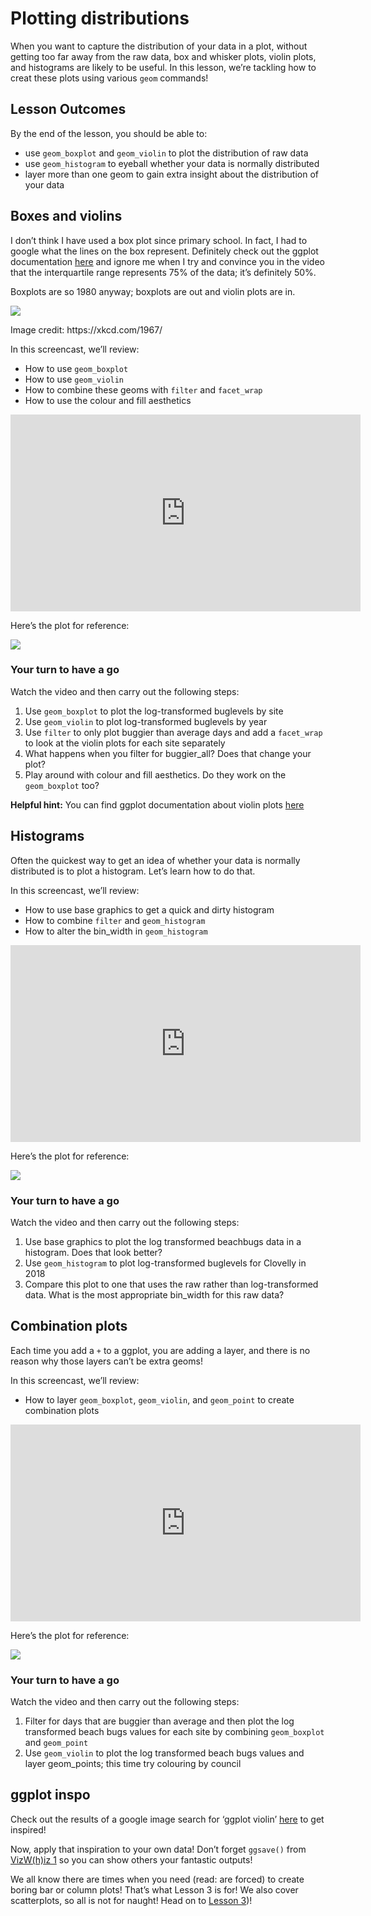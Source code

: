 # Plotting distributions

When you want to capture the distribution of your data in a plot, without getting too far away from the raw data, box and whisker plots, violin plots, and histograms are likely to be useful. In this lesson, we're tackling how to creat these plots using various `geom` commands!

## Lesson Outcomes

By the end of the lesson, you should be able to:

-   use `geom_boxplot` and `geom_violin` to plot the distribution of raw data
-   use `geom_histogram` to eyeball whether your data is normally distributed
-   layer more than one geom to gain extra insight about the distribution of your data

## Boxes and violins

I don't think I have used a box plot since primary school. In fact, I had to google what the lines on the box represent. Definitely check out the ggplot documentation [here](https://ggplot2.tidyverse.org/reference/geom_boxplot.html) and ignore me when I try and convince you in the video that the interquartile range represents 75% of the data; it's definitely 50%.

Boxplots are so 1980 anyway; boxplots are out and violin plots are in.

![](/courses/img/violin_plots_2x.png)

Image credit: https://xkcd.com/1967/

In this screencast, we’ll review:

-   How to use `geom_boxplot`
-   How to use `geom_violin`
-   How to combine these geoms with `filter` and `facet_wrap`
-   How to use the colour and fill aesthetics

<center>

<iframe width="560" height="315" src="https://www.youtube.com/embed/k8XyVzgO9-4" frameborder="0" allow="accelerometer; autoplay; encrypted-media; gyroscope; picture-in-picture" allowfullscreen>

</iframe>

</center>

Here's the plot for reference:

![](/courses/img/log_violin_buggier.png)

### Your turn to have a go {.unnumbered}

Watch the video and then carry out the following steps:

1.  Use `geom_boxplot` to plot the log-transformed buglevels by site
2.  Use `geom_violin` to plot log-transformed buglevels by year
3.  Use `filter` to only plot buggier than average days and add a `facet_wrap` to look at the violin plots for each site separately
4.  What happens when you filter for buggier_all? Does that change your plot?
5.  Play around with colour and fill aesthetics. Do they work on the `geom_boxplot` too?

**Helpful hint:** You can find ggplot documentation about violin plots [here](https://ggplot2.tidyverse.org/reference/geom_violin.html)

## Histograms

Often the quickest way to get an idea of whether your data is normally distributed is to plot a histogram. Let's learn how to do that.

In this screencast, we’ll review:

-   How to use base graphics to get a quick and dirty histogram
-   How to combine `filter` and `geom_histogram`
-   How to alter the bin_width in `geom_histogram`

<center>

<iframe width="560" height="315" src="https://www.youtube.com/embed/2XVi-gqsfeA" frameborder="0" allow="accelerometer; autoplay; encrypted-media; gyroscope; picture-in-picture" allowfullscreen>

</iframe>

</center>

Here's the plot for reference:

![](/courses/img/clovelly_histogram.png)

### Your turn to have a go {.unnumbered}

Watch the video and then carry out the following steps:

1.  Use base graphics to plot the log transformed beachbugs data in a histogram. Does that look better?\
2.  Use `geom_histogram` to plot log-transformed buglevels for Clovelly in 2018
3.  Compare this plot to one that uses the raw rather than log-transformed data. What is the most appropriate bin_width for this raw data?

## Combination plots

Each time you add a `+` to a ggplot, you are adding a layer, and there is no reason why those layers can't be extra geoms!

In this screencast, we’ll review:

-   How to layer `geom_boxplot`, `geom_violin`, and `geom_point` to create combination plots

<center>

<iframe width="560" height="315" src="https://www.youtube.com/embed/j3fd3kzB0bc" frameborder="0" allow="accelerometer; autoplay; encrypted-media; gyroscope; picture-in-picture" allowfullscreen>

</iframe>

</center>

Here's the plot for reference:

![](/courses/img/boxcolour_year.png)

### Your turn to have a go {.unnumbered}

Watch the video and then carry out the following steps:

1.  Filter for days that are buggier than average and then plot the log transformed beach bugs values for each site by combining `geom_boxplot` and `geom_point`
2.  Use `geom_violin` to plot the log transformed beach bugs values and layer geom_points; this time try colouring by council

## ggplot inspo

Check out the results of a google image search for 'ggplot violin' [here](https://www.google.com/search?biw=1234&bih=575&tbm=isch&sa=1&ei=D_gSXJvzIc6v9QPxx7JQ&q=ggplot+violin&oq=ggplot+violin&gs_l=img.3..35i39j0l2j0i24l7.8194.9325..9695...0.0..0.474.1983.2-3j2j1......1....1..gws-wiz-img.......0i67j0i8i30j0i10i24.h9bU1bWS70o) to get inspired!

Now, apply that inspiration to your own data! Don't forget `ggsave()` from [VizW(h)iz 1](03-VizWhiz-1.qmd) so you can show others your fantastic outputs!

We all know there are times when you need (read: are forced) to create boring bar or column plots! That's what Lesson 3 is for! We also cover scatterplots, so all is not for naught! Head on to [Lesson 3](03-VizWhiz-3.qmd))!
